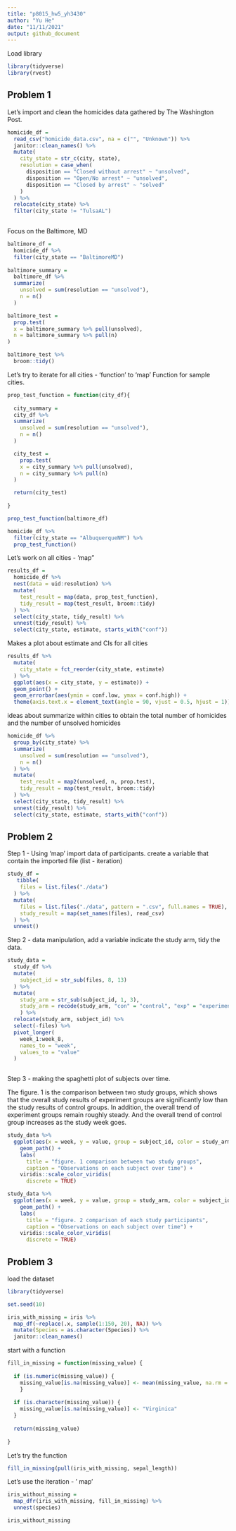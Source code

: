 ```yaml
---
title: "p8015_hw5_yh3430"
author: "Yu He"
date: "11/11/2021"
output: github_document
---
```


Load library
```r
library(tidyverse)
library(rvest)
```

## Problem 1

Let's import and clean the homicides data gathered by The Washington Post.

```r
homicide_df =
  read_csv("homicide_data.csv", na = c("", "Unknown")) %>% 
  janitor::clean_names() %>% 
  mutate(
    city_state = str_c(city, state),
    resolution = case_when(
      disposition == "Closed without arrest" ~ "unsolved",
      disposition == "Open/No arrest" ~ "unsolved",
      disposition == "Closed by arrest" ~ "solved"
    )
  ) %>% 
  relocate(city_state) %>% 
  filter(city_state != "TulsaAL")
  
```


Focus on the Baltimore, MD

```r
baltimore_df =
  homicide_df %>% 
  filter(city_state == "BaltimoreMD")
  
baltimore_summary =
  baltimore_df %>% 
  summarize(
    unsolved = sum(resolution == "unsolved"),
    n = n()
  )

baltimore_test =
  prop.test(
  x = baltimore_summary %>% pull(unsolved),
  n = baltimore_summary %>% pull(n)
)

baltimore_test %>% 
  broom::tidy()
```

Let's try to iterate for all cities - 'function' to 'map'
Function for sample cities.

```r
prop_test_function = function(city_df){
  
  city_summary =
  city_df %>% 
  summarize(
    unsolved = sum(resolution == "unsolved"),
    n = n()
  )

  city_test =
    prop.test(
    x = city_summary %>% pull(unsolved),
    n = city_summary %>% pull(n)
  )

  return(city_test)
 
}

prop_test_function(baltimore_df)

homicide_df %>% 
  filter(city_state == "AlbuquerqueNM") %>% 
  prop_test_function()
```

Let's work on all cities - 'map"

```r
results_df = 
  homicide_df %>% 
  nest(data = uid:resolution) %>% 
  mutate(
    test_result = map(data, prop_test_function),
    tidy_result = map(test_result, broom::tidy)
  ) %>% 
  select(city_state, tidy_result) %>% 
  unnest(tidy_result) %>% 
  select(city_state, estimate, starts_with("conf"))

```

Makes a plot about estimate and CIs for all cities

```r
results_df %>% 
  mutate(
    city_state = fct_reorder(city_state, estimate)
  ) %>% 
  ggplot(aes(x = city_state, y = estimate)) +
  geom_point() +
  geom_errorbar(aes(ymin = conf.low, ymax = conf.high)) +
  theme(axis.text.x = element_text(angle = 90, vjust = 0.5, hjust = 1))
```

ideas about summarize within cities to obtain the total number of homicides and the number of unsolved homicides

```r
homicide_df %>% 
  group_by(city_state) %>% 
  summarize(
    unsolved = sum(resolution == "unsolved"),
    n = n()
  ) %>% 
  mutate(
    test_result = map2(unsolved, n, prop.test),
    tidy_result = map(test_result, broom::tidy)
  ) %>% 
  select(city_state, tidy_result) %>% 
  unnest(tidy_result) %>% 
  select(city_state, estimate, starts_with("conf"))
```


## Problem 2

Step 1 - Using 'map' import data of participants. create a variable that contain the imported file (list - iteration)

```r

study_df = 
   tibble(
    files = list.files("./data")
  ) %>% 
  mutate(
    files = list.files("./data", pattern = ".csv", full.names = TRUE),
    study_result = map(set_names(files), read_csv)
  ) %>% 
  unnest()

```

Step 2 - data manipulation, add a variable indicate the study arm, tidy the data.

```r
study_data =
  study_df %>% 
  mutate(
    subject_id = str_sub(files, 8, 13)
  ) %>% 
  mutate(
    study_arm = str_sub(subject_id, 1, 3),
    study_arm = recode(study_arm, "con" = "control", "exp" = "experiment")
    ) %>% 
  relocate(study_arm, subject_id) %>% 
  select(-files) %>% 
  pivot_longer(
    week_1:week_8,
    names_to = "week",
    values_to = "value"
  )
  
```

Step 3 - making the spaghetti plot of subjects over time. 

The figure. 1 is the comparison between two study groups, which shows that the overall study results of experiment groups are significantly low than the study results of control groups. In addition, the overall trend of experiment groups remain roughly steady. And the overall trend of control group increases as the study week goes. 

```r
study_data %>% 
  ggplot(aes(x = week, y = value, group = subject_id, color = study_arm)) +
    geom_path() + 
    labs(
      title = "figure. 1 comparison between two study groups",
      caption = "Observations on each subject over time") + 
    viridis::scale_color_viridis(
      discrete = TRUE) 
```

```r
study_data %>% 
  ggplot(aes(x = week, y = value, group = study_arm, color = subject_id)) +
    geom_path() + 
    labs(
      title = "figure. 2 comparison of each study participants",
      caption = "Observations on each subject over time") + 
    viridis::scale_color_viridis(
      discrete = TRUE)
```



## Problem 3

load the dataset

```r
library(tidyverse)

set.seed(10)

iris_with_missing = iris %>% 
  map_df(~replace(.x, sample(1:150, 20), NA)) %>%
  mutate(Species = as.character(Species)) %>% 
  janitor::clean_names()
```

start with a function

```r
fill_in_missing = function(missing_value) {
  
  if (is.numeric(missing_value)) {
    missing_value[is.na(missing_value)] <- mean(missing_value, na.rm = TRUE)
    }
  
  if (is.character(missing_value)) {
    missing_value[is.na(missing_value)] <- "Virginica"
  }
  
  return(missing_value)
  
}
```


Let's try the function

```r

fill_in_missing(pull(iris_with_missing, sepal_length))
```

Let's use the iteration - ' map'


```r
iris_without_missing = 
  map_dfr(iris_with_missing, fill_in_missing) %>% 
  unnest(species)

iris_without_missing
```










